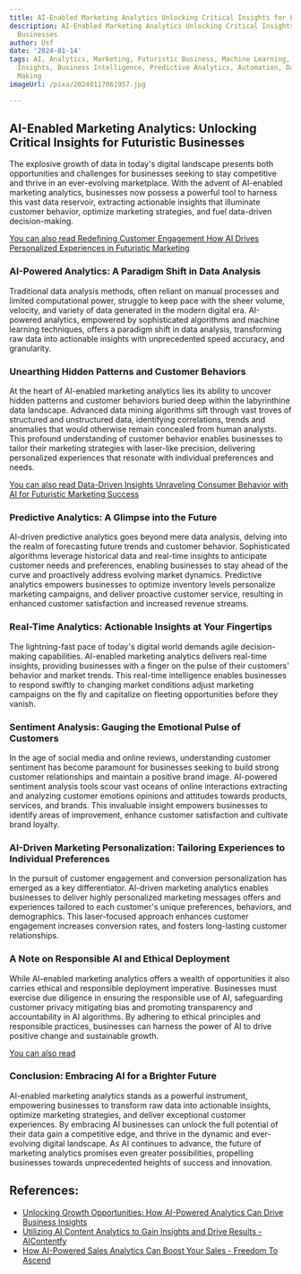 ```yaml
---
title: AI-Enabled Marketing Analytics Unlocking Critical Insights for Futuristic Businesses
description: AI-Enabled Marketing Analytics Unlocking Critical Insights for Futuristic
  Businesses
author: Usf
date: '2024-01-14'
tags: AI, Analytics, Marketing, Futuristic Business, Machine Learning, Data-driven
  Insights, Business Intelligence, Predictive Analytics, Automation, Data-Driven Decision
  Making
imageUrl: /pixa/20240117061957.jpg

---
```

## AI-Enabled Marketing Analytics: Unlocking  Critical Insights for  Futuristic Businesses

The  explosive growth of data in today's digital landscape presents both opportunities  and challenges for businesses seeking to stay competitive and thrive in  an ever-evolving  marketplace. With the advent of AI-enabled marketing analytics, businesses now possess a powerful tool to harness this vast data reservoir, extracting actionable insights that illuminate customer behavior, optimize marketing strategies, and fuel data-driven  decision-making.

[You can also read Redefining Customer Engagement How AI Drives Personalized Experiences in Futuristic Marketing](Redefining%20Customer%20Engagement%20How%20AI%20Drives%20Personalized%20Experiences%20in%20Futuristic%20Marketing)


### AI-Powered  Analytics: A Paradigm Shift in Data Analysis

Traditional data analysis methods, often reliant on manual processes and limited computational  power, struggle to keep pace with the sheer volume, velocity, and variety of data generated in the modern digital era. AI-powered analytics, empowered by sophisticated algorithms and machine learning techniques, offers a paradigm shift in data analysis, transforming raw data into actionable insights with unprecedented speed accuracy,  and  granularity.

### Unearthing Hidden Patterns and Customer Behaviors

At the heart of AI-enabled marketing analytics lies its ability to uncover hidden patterns and customer behaviors buried deep within the labyrinthine  data landscape. Advanced data mining algorithms sift through vast troves of structured and unstructured data,  identifying correlations, trends and anomalies that would otherwise remain concealed from  human analysts. This profound understanding  of customer behavior enables businesses  to tailor their marketing strategies with laser-like precision, delivering personalized experiences that resonate with individual preferences and needs.

[You  can also read Data-Driven Insights  Unraveling Consumer Behavior  with AI for Futuristic Marketing Success](Data-Driven%20Insights%20Unraveling%20Consumer%20Behavior%20with%20AI%20for%20Futuristic%20Marketing%20Success)


### Predictive Analytics: A Glimpse into the Future

AI-driven predictive analytics  goes beyond mere data analysis, delving into  the realm of forecasting future trends and customer behavior. Sophisticated algorithms  leverage historical data and real-time insights to anticipate customer needs and preferences, enabling businesses to stay ahead of the curve and proactively  address evolving market dynamics.  Predictive analytics empowers businesses to optimize inventory levels personalize marketing campaigns, and  deliver proactive customer service, resulting in enhanced customer satisfaction and increased revenue streams.

### Real-Time  Analytics: Actionable Insights at Your Fingertips

The lightning-fast pace of  today's digital world demands agile  decision-making capabilities. AI-enabled marketing analytics  delivers real-time insights, providing businesses with  a finger  on  the pulse of their customers' behavior and market trends. This real-time intelligence enables businesses to respond swiftly  to changing market conditions adjust marketing campaigns on the fly  and capitalize on fleeting opportunities before they vanish.

### Sentiment Analysis: Gauging  the Emotional Pulse of Customers

In the age of social media and  online reviews, understanding customer sentiment has become paramount for businesses seeking  to  build  strong  customer relationships and maintain a positive  brand image. AI-powered sentiment analysis tools scour vast oceans of online interactions extracting and analyzing customer emotions opinions and attitudes towards products, services, and brands. This invaluable insight empowers businesses to  identify areas of improvement, enhance customer satisfaction and cultivate brand loyalty.

### AI-Driven Marketing  Personalization: Tailoring Experiences to Individual Preferences

In the pursuit of customer engagement and conversion personalization has emerged as a key differentiator.  AI-driven marketing analytics enables businesses to deliver highly personalized marketing messages offers and experiences tailored to each  customer's unique preferences, behaviors, and  demographics. This laser-focused approach enhances  customer engagement increases conversion rates, and fosters long-lasting customer relationships.

### A Note  on Responsible AI and Ethical Deployment

While AI-enabled  marketing analytics offers a wealth  of opportunities it also carries  ethical and responsible deployment imperative. Businesses must exercise  due diligence in ensuring the responsible use of AI, safeguarding customer privacy mitigating bias  and  promoting transparency and accountability in AI  algorithms. By adhering to ethical principles and  responsible practices, businesses can harness the power of AI  to drive positive change  and sustainable growth.

[You  can also read ]()


### Conclusion:  Embracing AI for a Brighter Future

AI-enabled marketing analytics stands as a powerful instrument, empowering businesses to transform raw data into actionable insights, optimize marketing strategies, and deliver  exceptional customer  experiences. By embracing AI businesses  can unlock the full potential of their  data gain a competitive edge, and  thrive in  the dynamic and ever-evolving digital landscape. As AI continues to advance, the future of marketing analytics promises even  greater possibilities, propelling businesses towards unprecedented heights of success and innovation.

## References:
- [Unlocking Growth Opportunities: How AI-Powered Analytics Can Drive Business Insights](https://www.linkedin.com/pulse/unlocking-growth-opportunities-how-ai-powered-analytics-can-drive)
- [Utilizing AI Content Analytics to Gain Insights and Drive Results - AIContentfy](https://aicontentfy.com/en/blog/utilizing-ai-content-analytics-to-gain-insights-and-drive-results)
- [How AI-Powered Sales Analytics Can Boost Your Sales - Freedom To Ascend](https://www.freedomtoascend.com/sales/sales-technology/ai/ai-powered-sales-analytics/)
